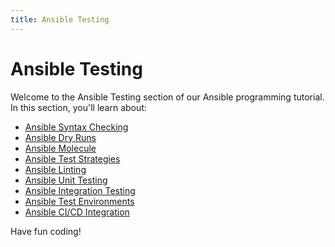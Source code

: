 ```yaml
---
title: Ansible Testing
---
```


# Ansible Testing

Welcome to the Ansible Testing section of our Ansible programming tutorial. In this section, you'll learn about:

- [Ansible Syntax Checking](./0-ansible-syntax-checking.mdx)
- [Ansible Dry Runs](./1-ansible-dry-runs.mdx)
- [Ansible Molecule](./2-ansible-molecule.mdx)
- [Ansible Test Strategies](./3-ansible-test-strategies.mdx)
- [Ansible Linting](./4-ansible-linting.mdx)
- [Ansible Unit Testing](./5-ansible-unit-testing.mdx)
- [Ansible Integration Testing](./6-ansible-integration-testing.mdx)
- [Ansible Test Environments](./7-ansible-test-environments.mdx)
- [Ansible CI/CD Integration](./8-ansible-cicd-integration.mdx)

Have fun coding!